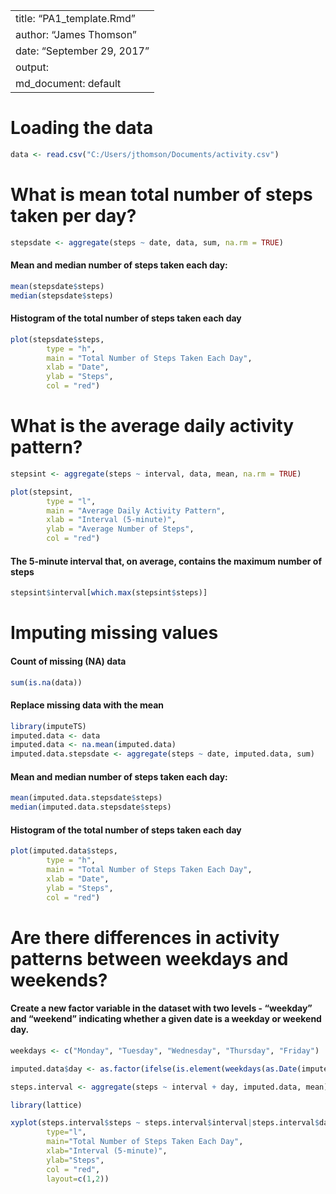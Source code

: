 ---
title: "PA1_template.Rmd"
author: "James Thomson"
date: "September 29, 2017"
output:
  md_document: default
  ---
# Loading the data

```{r}
data <- read.csv("C:/Users/jthomson/Documents/activity.csv")
```

# What is mean total number of steps taken per day?

```{r}
stepsdate <- aggregate(steps ~ date, data, sum, na.rm = TRUE)
```

#### Mean and median number of steps taken each day:

```{r}
mean(stepsdate$steps)
median(stepsdate$steps)
```

#### Histogram of the total number of steps taken each day

```{r}
plot(stepsdate$steps,
        type = "h",
        main = "Total Number of Steps Taken Each Day",
        xlab = "Date", 
        ylab = "Steps",
        col = "red")
```

# What is the average daily activity pattern?

```{r}
stepsint <- aggregate(steps ~ interval, data, mean, na.rm = TRUE)

plot(stepsint,
        type = "l",
        main = "Average Daily Activity Pattern",
        xlab = "Interval (5-minute)",
        ylab = "Average Number of Steps",
        col = "red")
```

#### The 5-minute interval that, on average, contains the maximum number of steps

```{r}
stepsint$interval[which.max(stepsint$steps)]
```

# Imputing missing values

#### Count of missing (NA) data

```{r}
sum(is.na(data))
```

#### Replace missing data with the mean
```{r}
library(imputeTS)
imputed.data <- data
imputed.data <- na.mean(imputed.data)
imputed.data.stepsdate <- aggregate(steps ~ date, imputed.data, sum)
```

#### Mean and median number of steps taken each day:

```{r}
mean(imputed.data.stepsdate$steps)
median(imputed.data.stepsdate$steps)
```

#### Histogram of the total number of steps taken each day

```{r}
plot(imputed.data$steps, 
        type = "h",
        main = "Total Number of Steps Taken Each Day",
        xlab = "Date", 
        ylab = "Steps",
        col = "red") 
```

# Are there differences in activity patterns between weekdays and weekends?

#### Create a new factor variable in the dataset with two levels - "weekday" and "weekend" indicating whether a given date is a weekday or weekend day.

```{r}
weekdays <- c("Monday", "Tuesday", "Wednesday", "Thursday", "Friday")

imputed.data$day <- as.factor(ifelse(is.element(weekdays(as.Date(imputed.data$date)),weekdays), "Weekday", "Weekend"))

steps.interval <- aggregate(steps ~ interval + day, imputed.data, mean)

library(lattice)

xyplot(steps.interval$steps ~ steps.interval$interval|steps.interval$day,
        type="l",
        main="Total Number of Steps Taken Each Day",
        xlab="Interval (5-minute)", 
        ylab="Steps",
        col = "red",
        layout=c(1,2))
```